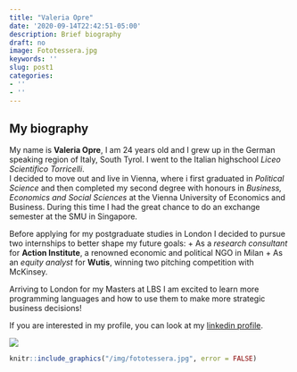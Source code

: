 ```yaml
---
title: "Valeria Opre"
date: '2020-09-14T22:42:51-05:00'
description: Brief biography
draft: no
image: Fototessera.jpg
keywords: ''
slug: post1
categories:
- ''
- ''
---
```

## My biography
My name is __Valeria Opre__, I am 24 years old and I grew up in the German speaking region of Italy, South Tyrol. I went to the Italian highschool _Liceo Scientifico Torricelli_.
\
I decided to move out and live in Vienna, where i first graduated in _Political Science_ and then completed my second degree with honours in _Business, Economics and Social Sciences_ at the Vienna University of Economics and Business. During this time I had the great chance to do an exchange semester at the SMU in Singapore.

Before applying for my postgraduate studies in London I decided to pursue two internships to better shape my future goals: 
  + As a _research consultant_ for __Action Institute__, a renowned economic and political NGO in Milan
  + As an _equity analyst_ for __Wutis__, winning two pitching competition with McKinsey.
 
Arriving to London for my Masters at LBS I am excited to learn more programming languages and how to use them to make more strategic business decisions!

If you are interested in my profile, you can look at my [linkedin profile](https://www.linkedin.com/in/valeriaopre/).

![](https://upload.wikimedia.org/wikipedia/commons/4/47/RS9327_LBS_Standard_Logo_RGB_AW-hpr.jpg)

```r
knitr::include_graphics("/img/fototessera.jpg", error = FALSE)
```

